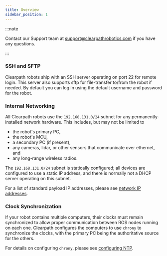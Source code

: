 ```yaml
---
title: Overview
sidebar_position: 1
---
```


:::note

Contact our Support team at support@clearpathrobotics.com if you have any questions.

:::

### SSH and SFTP

Clearpath robots ship with an SSH server operating on port 22 for remote login. This server also supports sftp for
file-transfer to/from the robot if needed. By default you can log in using the default username and password for the
robot.

### Internal Networking

All Clearpath robots use the `192.168.131.0/24` subnet for any permanently-installed network hardware. This includes,
but may not be limited to

- the robot's primary PC,
- the robot's MCU,
- a secondary PC (if present),
- any cameras, lidar, or other sensors that communicate over ethernet, and
- any long-range wireless radios.

The `192.168.131.0/24` subnet is statically configured; all devices are configured to use a static IP address, and
there is normally not a DHCP server operating on this subnet.

For a list of standard payload IP addresses, please see [network IP addresses](./network_ip_addresses).

### Clock Synchronization

If your robot contains multiple computers, their clocks must remain synchronized to allow proper communication between
ROS nodes running on each one. Clearpath configures the computers to use `chrony` to synchronize the clocks, with the
primary PC being the authoritative source for the others.

For details on configuring `chrony`, please see [configuring NTP](./ntp).
